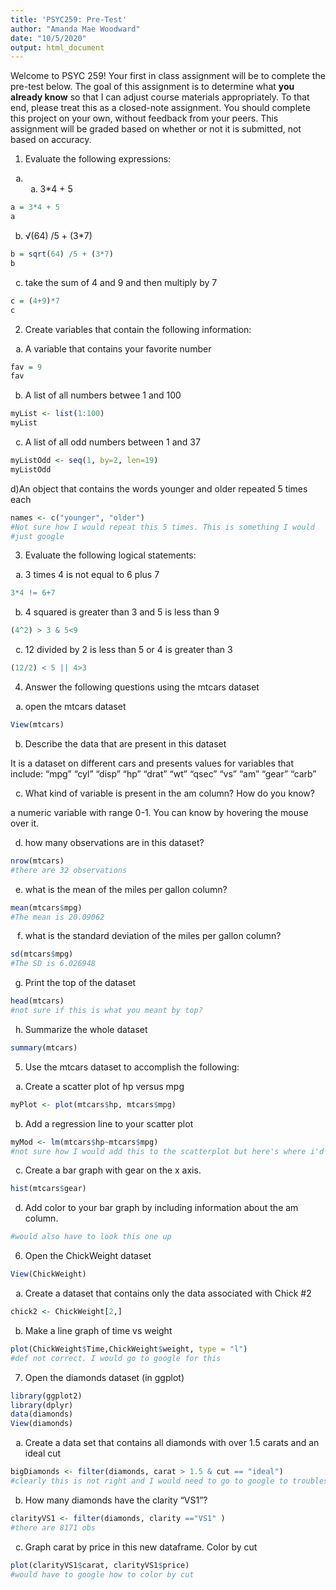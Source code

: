 ```yaml
---
title: 'PSYC259: Pre-Test'
author: "Amanda Mae Woodward"
date: "10/5/2020"
output: html_document
---
```

Welcome to PSYC 259! Your first in class assignment will be to complete the pre-test below. The goal of this assignment is to determine what **you already know** so that I can adjust course materials appropriately. To that end, please treat this as a closed-note assignment. You should complete this project on your own, without feedback from your peers. This assignment will be graded based on whether or not it is submitted, not based on accuracy.

1) Evaluate the following expressions: 

a) a.	3*4 + 5 
```r
a = 3*4 + 5
a
```

b) √(64) /5 + (3*7)
```r
b = sqrt(64) /5 + (3*7)
b
```

c) take the sum of 4 and 9 and then multiply by 7
```r
c = (4+9)*7
c
```

2) Create variables that contain the following information: 

a) A variable that contains your favorite number
```r
fav = 9
fav
```

b) A list of all numbers betwee 1 and 100
```r
myList <- list(1:100)
myList
```

c) A list of all odd numbers between 1 and 37
```r
myListOdd <- seq(1, by=2, len=19)
myListOdd
```

d)An object that contains the words younger and older repeated 5 times each 
```r
names <- c("younger", "older")
#Not sure how I would repeat this 5 times. This is something I would
#just google
```

3) Evaluate the following logical statements:

a) 3 times 4 is not equal to 6 plus 7
```r
3*4 != 6+7
```

b) 4 squared is greater than 3 and 5 is less than 9 
```r
(4^2) > 3 & 5<9
```

c) 12 divided by 2 is less than 5 or 4 is greater than 3
```r
(12/2) < 5 || 4>3
```

4) Answer the following questions using the mtcars dataset

a) open the mtcars dataset 
```r
View(mtcars)
```

b) Describe the data that are present in this dataset

It is a dataset on different cars and presents values for variables that
include: "mpg"  "cyl"  "disp" "hp"   "drat" "wt"   "qsec" "vs"   "am"   "gear" "carb"

c) What kind of variable is present in the am column? How do you know? 

a numeric variable with range 0-1. You can know by hovering the mouse over it. 

d) how many observations are in this dataset? 
```r
nrow(mtcars)
#there are 32 observations
```

e) what is the mean of the miles per gallon column? 
```r
mean(mtcars$mpg)
#The mean is 20.09062
```

f) what is the standard deviation of the miles per gallon column? 
```r
sd(mtcars$mpg)
#The SD is 6.026948
```

g) Print the top of the dataset
```r
head(mtcars)
#not sure if this is what you meant by top?
```

h) Summarize the whole dataset
```r
summary(mtcars)
```

5) Use the mtcars dataset to accomplish the following:

a) Create a scatter plot of hp versus mpg
```r
myPlot <- plot(mtcars$hp, mtcars$mpg)
```

b) Add a regression line to your scatter plot
```r
myMod <- lm(mtcars$hp~mtcars$mpg)
#not sure how I would add this to the scatterplot but here's where i'd start
```

c) Create a bar graph with gear on the x axis. 
```r
hist(mtcars$gear)
```

d) Add color to your bar graph by including information about the am column. 
```r
#would also have to look this one up
```

6) Open the ChickWeight dataset
```r
View(ChickWeight)
```

a) Create a dataset that contains only the data associated with Chick #2
```r
chick2 <- ChickWeight[2,]
```

b) Make a line graph of time vs weight
```r
plot(ChickWeight$Time,ChickWeight$weight, type = "l")
#def not correct. I would go to google for this
```

7. Open the diamonds dataset (in ggplot)
```r
library(ggplot2)
library(dplyr)
data(diamonds)
View(diamonds)
```

a) Create a data set that contains all diamonds with over 1.5 carats and an ideal cut
```r
bigDiamonds <- filter(diamonds, carat > 1.5 & cut == "ideal")
#clearly this is not right and I would need to go to google to troubleshoot
```

b) How many diamonds have the clarity “VS1”?
```r
clarityVS1 <- filter(diamonds, clarity =="VS1" )
#there are 8171 obs
```

c) Graph carat by price in this new dataframe. Color by cut
```r
plot(clarityVS1$carat, clarityVS1$price)
#would have to google how to color by cut
```

